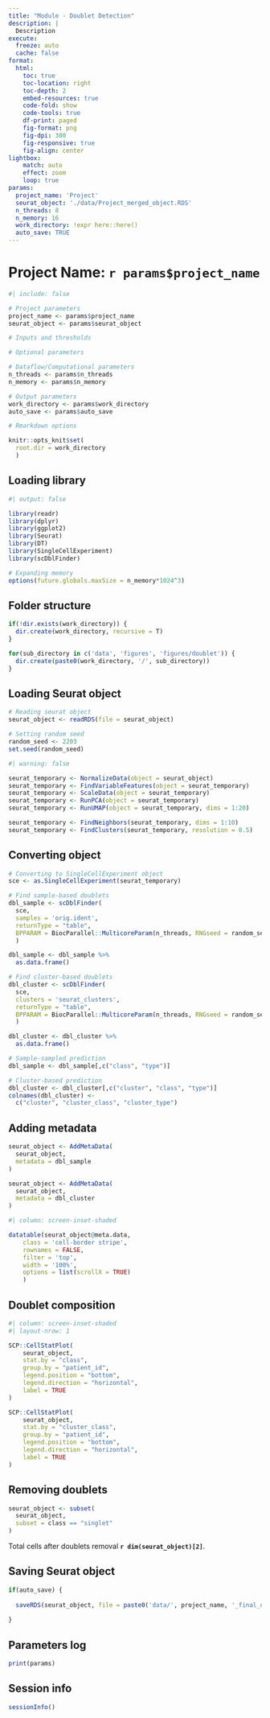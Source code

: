 ```yaml
---
title: "Module - Doublet Detection"
description: | 
  Description
execute:
  freeze: auto
  cache: false
format:
  html:
    toc: true
    toc-location: right
    toc-depth: 2
    embed-resources: true
    code-fold: show
    code-tools: true
    df-print: paged
    fig-format: png
    fig-dpi: 300
    fig-responsive: true
    fig-align: center
lightbox:
    match: auto
    effect: zoom
    loop: true
params:
  project_name: 'Project'
  seurat_object: './data/Project_merged_object.RDS'
  n_threads: 8
  n_memory: 16
  work_directory: !expr here::here()
  auto_save: TRUE
---
```


# Project Name: `r params$project_name`

```r
#| include: false

# Project parameters 
project_name <- params$project_name
seurat_object <- params$seurat_object

# Inputs and thresholds

# Optional parameters

# Dataflow/Computational parameters
n_threads <- params$n_threads
n_memory <- params$n_memory

# Output parameters
work_directory <- params$work_directory
auto_save <- params$auto_save

# Rmarkdown options

knitr::opts_knit$set(
  root.dir = work_directory
  )

```

## Loading library

```r
#| output: false

library(readr)
library(dplyr)
library(ggplot2)
library(Seurat)
library(DT)
library(SingleCellExperiment)
library(scDblFinder)

# Expanding memory
options(future.globals.maxSize = n_memory*1024^3)

```

## Folder structure

```r

if(!dir.exists(work_directory)) {
  dir.create(work_directory, recursive = T)
}

for(sub_directory in c('data', 'figures', 'figures/doublet')) {
  dir.create(paste0(work_directory, '/', sub_directory))
}

```

## Loading Seurat object

```r

# Reading seurat object
seurat_object <- readRDS(file = seurat_object)

# Setting random seed
random_seed <- 2203
set.seed(random_seed)

```

```r
#| warning: false

seurat_temporary <- NormalizeData(object = seurat_object)
seurat_temporary <- FindVariableFeatures(object = seurat_temporary)
seurat_temporary <- ScaleData(object = seurat_temporary)
seurat_temporary <- RunPCA(object = seurat_temporary) 
seurat_temporary <- RunUMAP(object = seurat_temporary, dims = 1:20)

seurat_temporary <- FindNeighbors(seurat_temporary, dims = 1:10)
seurat_temporary <- FindClusters(seurat_temporary, resolution = 0.5)

```

## Converting object

```r

# Converting to SingleCellExperiment object
sce <- as.SingleCellExperiment(seurat_temporary)

# Find sample-based doublets
dbl_sample <- scDblFinder(
  sce, 
  samples = 'orig.ident', 
  returnType = "table",
  BPPARAM = BiocParallel::MulticoreParam(n_threads, RNGseed = random_seed)
  )

dbl_sample <- dbl_sample %>%
  as.data.frame()

```

```r

# Find cluster-based doublets
dbl_cluster <- scDblFinder(
  sce, 
  clusters = 'seurat_clusters',
  returnType = "table",
  BPPARAM = BiocParallel::MulticoreParam(n_threads, RNGseed = random_seed)
  )

dbl_cluster <- dbl_cluster %>%
  as.data.frame()

```

```r

# Sample-sampled prediction
dbl_sample <- dbl_sample[,c("class", "type")]

# Cluster-based prediction
dbl_cluster <- dbl_cluster[,c("cluster", "class", "type")]
colnames(dbl_cluster) <- 
  c("cluster", "cluster_class", "cluster_type")

```

## Adding metadata

```r

seurat_object <- AddMetaData(
  seurat_object,
  metadata = dbl_sample
)

seurat_object <- AddMetaData(
  seurat_object,
  metadata = dbl_cluster
)

```

```r
#| column: screen-inset-shaded

datatable(seurat_object@meta.data, 
    class = 'cell-border stripe',
    rownames = FALSE,
    filter = 'top',
    width = '100%', 
    options = list(scrollX = TRUE)
    )

```

## Doublet composition

```r
#| column: screen-inset-shaded
#| layout-nrow: 1

SCP::CellStatPlot(
    seurat_object, 
    stat.by = "class", 
    group.by = "patient_id", 
    legend.position = "bottom",
    legend.direction = "horizontal",
    label = TRUE
)

SCP::CellStatPlot(
    seurat_object, 
    stat.by = "cluster_class", 
    group.by = "patient_id",
    legend.position = "bottom",
    legend.direction = "horizontal",
    label = TRUE
)

```

## Removing doublets

```r

seurat_object <- subset(
  seurat_object,
  subset = class == "singlet"
)

```

::: {.callout-warning}
Total cells after doublets removal **`r dim(seurat_object)[2]`**.
:::

## Saving Seurat object

```r

if(auto_save) {
  
  saveRDS(seurat_object, file = paste0('data/', project_name, '_final_qc_object.RDS'))
  
}

```

## Parameters log

```r

print(params)

```

## Session info

```r

sessionInfo()

```
